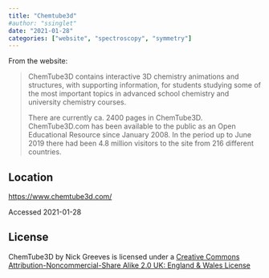 ```yaml
---
title: "Chemtube3d"
#author: "ssinglet"
date: "2021-01-28"
categories: ["website", "spectroscopy", "symmetry"]
---
```


From the website:

> ChemTube3D contains interactive 3D chemistry animations and structures, with supporting information, for students studying some of the most important topics in advanced school chemistry and university chemistry courses.
>
> There are currently ca. 2400 pages in ChemTube3D. ChemTube3D.com has been available to the public as an Open Educational Resource since January 2008. In the period up to June 2019 there had been 4.8 million visitors to the site from 216 different countries.


## Location {#location}

<https://www.chemtube3d.com/>

Accessed 2021-01-28


## License {#license}

ChemTube3D by Nick Greeves is licensed under a [Creative Commons Attribution-Noncommercial-Share Alike 2.0 UK: England &amp; Wales License](https://creativecommons.org/licenses/by-nc-sa/2.0/uk/)
